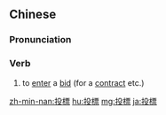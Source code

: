 {{also|投标}}
==Chinese==
{{zh-forms|s=投标}}

===Pronunciation===
{{zh-pron
|m=tóubiāo
|c=tau4 biu1
|mn=tâu-pio
|cat=v
}}

===Verb===
{{zh-verb}}

# {{lb|zh|Advanced Mandarin}} to [[enter]] a [[bid]] (for a [[contract]] etc.)

[[zh-min-nan:投標]]
[[hu:投標]]
[[mg:投標]]
[[ja:投標]]